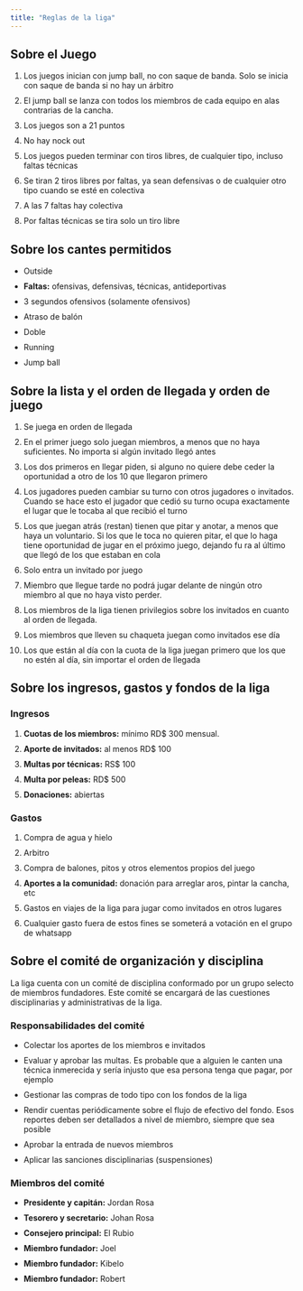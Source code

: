 ```yaml
---
title: "Reglas de la liga"
---
```


<style> li {margin-bottom: 10px;} </style>

## Sobre el Juego

1. Los juegos inician con jump ball, no con saque de banda. Solo se inicia con saque de banda si no hay un árbitro
2. El jump ball se lanza con todos los miembros de cada equipo en alas contrarias de la cancha.
3. Los juegos son a 21 puntos
4. No hay nock out
5. Los juegos pueden terminar con tiros libres, de cualquier tipo, incluso faltas técnicas
6. Se tiran 2 tiros libres por faltas, ya sean defensivas o de cualquier otro tipo cuando se esté en colectiva
7. A las 7 faltas hay colectiva
8. Por faltas técnicas se tira solo un tiro libre

## Sobre los cantes permitidos
-	Outside
-	**Faltas:** ofensivas, defensivas, técnicas, antideportivas
-	3 segundos ofensivos (solamente ofensivos)
-	Atraso de balón
-	Doble
-	Running
-	Jump ball

## Sobre la lista y el orden de llegada y orden de juego

1. Se juega en orden de llegada
2. En el primer juego solo juegan miembros, a menos que no haya suficientes. No importa si algún invitado llegó antes
3. Los dos primeros en llegar piden, si alguno no quiere debe ceder la oportunidad a otro de los 10 que llegaron primero
4. Los jugadores pueden cambiar su turno con otros jugadores o invitados. Cuando se hace esto el jugador que cedió su turno ocupa exactamente el lugar que le tocaba al que recibió el turno
5. Los que juegan atrás (restan) tienen que pitar y anotar, a menos que haya un voluntario. Si los que le toca no quieren pitar, el que lo haga tiene oportunidad de jugar en el próximo juego, dejando fu ra al último que llegó de los que estaban en cola
6. Solo entra un invitado por juego
7. Miembro que llegue tarde no podrá jugar delante de ningún otro miembro al que no haya visto perder.
8. Los miembros de la liga tienen privilegios sobre los invitados en cuanto al orden de llegada.
9. Los miembros que lleven su chaqueta juegan como invitados ese día
10. Los que están al día con la cuota de la liga juegan primero que los que no estén al día, sin importar el orden de llegada

## Sobre los ingresos, gastos y fondos de la liga

### Ingresos
1. **Cuotas de los miembros:** mínimo RD$ 300 mensual. 
2. **Aporte de invitados:** al menos RD$ 100
3. **Multas por técnicas:** RS$ 100
4. **Multa por peleas:** RD$ 500
5. **Donaciones:** abiertas

### Gastos
1. Compra de agua y hielo
2. Arbitro
3. Compra de balones, pitos y otros elementos propios del juego
4. **Aportes a la comunidad:** donación para arreglar aros, pintar la cancha, etc
5. Gastos en viajes de la liga para jugar como invitados en otros lugares
6. Cualquier gasto fuera de estos fines se someterá a votación en el grupo de whatsapp


## Sobre el comité de organización y disciplina

La liga cuenta con un comité de disciplina conformado por un grupo selecto de miembros fundadores. Este comité se encargará de las cuestiones disciplinarias y administrativas de la liga.

### Responsabilidades del comité

- Colectar los aportes de los miembros e invitados
- Evaluar y aprobar las multas. Es probable que a alguien le canten una técnica inmerecida y sería injusto que esa persona tenga que pagar, por ejemplo
- Gestionar las compras de todo tipo con los fondos de la liga
- Rendir cuentas periódicamente sobre el flujo de efectivo del fondo. Esos reportes deben ser detallados a nivel de miembro, siempre que sea posible
- Aprobar la entrada de nuevos miembros
- Aplicar las sanciones disciplinarias (suspensiones)

### Miembros del comité

- **Presidente y capitán:** Jordan Rosa
- **Tesorero y secretario:** Johan Rosa
- **Consejero principal:** El Rubio
- **Miembro fundador:** Joel
- **Miembro fundador:** Kibelo
- **Miembro fundador:** Robert





